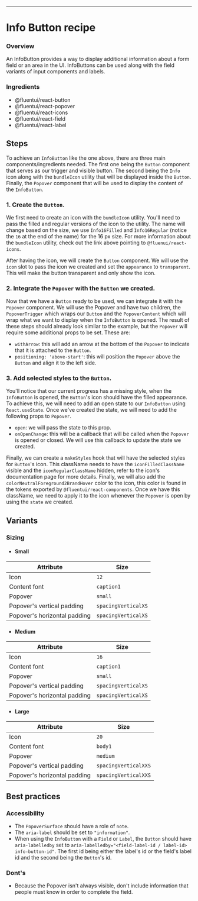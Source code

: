 
<Meta title="Concepts/Recipes/Info Button" />

---

# Info Button recipe

### **Overview**

An InfoButton provides a way to display additional information about a form field or an area in the UI. InfoButtons
can be used along with the field variants of input components and labels.

### **Ingredients**

- <LinkTo kind="components-button-button--default">@fluentui/react-button</LinkTo>
- <LinkTo kind="components-popover--default">@fluentui/react-popover</LinkTo>
- <LinkTo kind="concepts-developer-icons-icons--page">@fluentui/react-icons</LinkTo>
- <LinkTo kind="preview-components-field--default">@fluentui/react-field</LinkTo>
- <LinkTo kind="components-label--default">@fluentui/react-label</LinkTo>

## **Steps**

<Example>
  <InfoButtonSnippetExample />
</Example>

To achieve an `InfoButton` like the one above, there are three main components/ingredients needed. The first one being
the `Button` component that serves as our trigger and visible button. The second being the `Info` icon along with the
`bundleIcon` utility that will be displayed inside the `Button`. Finally, the `Popover` component that will be used to
display the content of the `InfoButton`.

### **1. Create the `Button`.**

We first need to create an icon with the `bundleIcon` utility. You'll need to pass the filled and regular versions of
the icon to the utility. The name will change based on the size, we use `Info16Filled` and `Info16Regular` (notice the
`16` at the end of the name) for the 16 px size. For more information about the `bundleIcon` utility, check out the
link above pointing to `@fluenui/react-icons`.

After having the icon, we will create the `Button` component. We will use the `icon` slot to pass the icon we created
and set the `appearance` to `transparent`. This will make the button transparent and only show the icon.

### **2. Integrate the `Popover` with the `Button` we created.**

Now that we have a `Button` ready to be used, we can integrate it with the `Popover` component. We will use the Popover
and have two children, the `PopoverTrigger` which wraps our `Button` and the `PopoverContent` which will wrap what
we want to display when the `InfoButton` is opened. The result of these steps should already look similar to the
example, but the `Popover` will require some additional props to be set. These are:

- `withArrow`: this will add an arrow at the bottom of the `Popover` to indicate that it is attached to the `Button`.
- `positioning: 'above-start'`: this will position the `Popover` above the `Button` and align it to the left side.

### **3. Add selected styles to the `Button`.**

You'll notice that our current progress has a missing style, when the `InfoButton` is opened, the `Button`'s icon should
have the filled appearance. To achieve this, we will need to add an open state to our `InfoButton` using
`React.useState`. Once we've created the state, we will need to add the following props to `Popover`.

- `open`: we will pass the state to this prop.
- `onOpenChange`: this will be a callback that will be called when the `Popover` is opened or closed. We will use this
  callback to update the state we created.

Finally, we can create a `makeStyles` hook that will have the selected styles for `Button`'s icon. This className needs
to have the `iconFilledClassName` visible and the `iconRegularClassName` hidden, refer to the icon's documentation page
for more details. Finally, we will also add the `colorNeutralForeground2BrandHover` color to the icon, this color is
found in the tokens exported by `@fluentui/react-components`. Once we have this className, we need to apply it to the
icon whenever the `Popover` is open by using the `state` we created.

## **Variants**

### **Sizing**

- #### **Small**

| Attribute                    | Size                |
| ---------------------------- | ------------------- |
| Icon                         | `12`                |
| Content font                 | `caption1`          |
| Popover                      | `small`             |
| Popover's vertical padding   | `spacingVerticalXS` |
| Popover's horizontal padding | `spacingVerticalXS` |

- #### **Medium**

| Attribute                    | Size                |
| ---------------------------- | ------------------- |
| Icon                         | `16`                |
| Content font                 | `caption1`          |
| Popover                      | `small`             |
| Popover's vertical padding   | `spacingVerticalXS` |
| Popover's horizontal padding | `spacingVerticalXS` |

- #### **Large**

| Attribute                    | Size                 |
| ---------------------------- | -------------------- |
| Icon                         | `20`                 |
| Content font                 | `body1`              |
| Popover                      | `medium`             |
| Popover's vertical padding   | `spacingVerticalXXS` |
| Popover's horizontal padding | `spacingVerticalXXS` |

## **Best practices**

### **Accessibility**

- The `PopoverSurface` should have a role of `note`.
- The `aria-label` should be set to `"information"`.
- When using the `InfoButton` with a `Field` or `Label`, the `Button` should have `aria-labelledby` set to
  `aria-labelledby="<field-label-id / label-id> info-button-id"`. The first id being either the label's id or the
  field's label id and the second being the `Button`'s id.

### **Dont's**

- Because the Popover isn't always visible, don't include information that people must know in order to complete the field.
